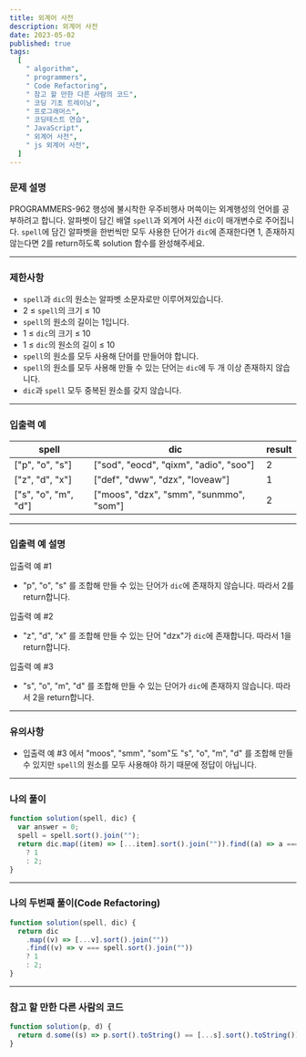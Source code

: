 ```yaml
---
title: 외계어 사전
description: 외계어 사전
date: 2023-05-02
published: true
tags:
  [
    " algorithm",
    " programmers",
    " Code Refactoring",
    " 참고 할 만한 다른 사람의 코드",
    " 코딩 기초 트레이닝",
    " 프로그래머스",
    " 코딩테스트 연습",
    " JavaScript",
    " 외계어 사전",
    " js 외계어 사전",
  ]
---
```


### 문제 설명

PROGRAMMERS-962 행성에 불시착한 우주비행사 머쓱이는 외계행성의 언어를 공부하려고 합니다. 알파벳이 담긴 배열 `spell`과 외계어 사전 `dic`이 매개변수로 주어집니다. `spell`에 담긴 알파벳을 한번씩만 모두 사용한 단어가 `dic`에 존재한다면 1, 존재하지 않는다면 2를 return하도록 solution 함수를 완성해주세요.

---

### 제한사항

- `spell`과 `dic`의 원소는 알파벳 소문자로만 이루어져있습니다.
- 2 ≤ `spell`의 크기 ≤ 10
- `spell`의 원소의 길이는 1입니다.
- 1 ≤ `dic`의 크기 ≤ 10
- 1 ≤ `dic`의 원소의 길이 ≤ 10
- `spell`의 원소를 모두 사용해 단어를 만들어야 합니다.
- `spell`의 원소를 모두 사용해 만들 수 있는 단어는 `dic`에 두 개 이상 존재하지 않습니다.
- `dic`과 `spell` 모두 중복된 원소를 갖지 않습니다.

---

### 입출력 예

| spell                | dic                                     | result |
| -------------------- | --------------------------------------- | ------ |
| ["p", "o", "s"]      | ["sod", "eocd", "qixm", "adio", "soo"]  | 2      |
| ["z", "d", "x"]      | ["def", "dww", "dzx", "loveaw"]         | 1      |
| ["s", "o", "m", "d"] | ["moos", "dzx", "smm", "sunmmo", "som"] | 2      |

---

### **입출력 예 설명**

입출력 예 #1

- "p", "o", "s" 를 조합해 만들 수 있는 단어가 `dic`에 존재하지 않습니다. 따라서 2를 return합니다.

입출력 예 #2

- "z", "d", "x" 를 조합해 만들 수 있는 단어 "dzx"가 `dic`에 존재합니다. 따라서 1을 return합니다.

입출력 예 #3

- "s", "o", "m", "d" 를 조합해 만들 수 있는 단어가 `dic`에 존재하지 않습니다. 따라서 2을 return합니다.

---

### **유의사항**

- 입출력 예 #3 에서 "moos", "smm", "som"도 "s", "o", "m", "d" 를 조합해 만들 수 있지만 `spell`의 원소를 모두 사용해야 하기 때문에 정답이 아닙니다.

---

### 나의 풀이

```jsx
function solution(spell, dic) {
  var answer = 0;
  spell = spell.sort().join("");
  return dic.map((item) => [...item].sort().join("")).find((a) => a === spell)
    ? 1
    : 2;
}
```

---

### 나의 두번째 풀이(Code Refactoring)

```jsx
function solution(spell, dic) {
  return dic
    .map((v) => [...v].sort().join(""))
    .find((v) => v === spell.sort().join(""))
    ? 1
    : 2;
}
```

---

### 참고 할 만한 다른 사람의 코드

```jsx
function solution(p, d) {
  return d.some((s) => p.sort().toString() == [...s].sort().toString()) ? 1 : 2;
}
```
